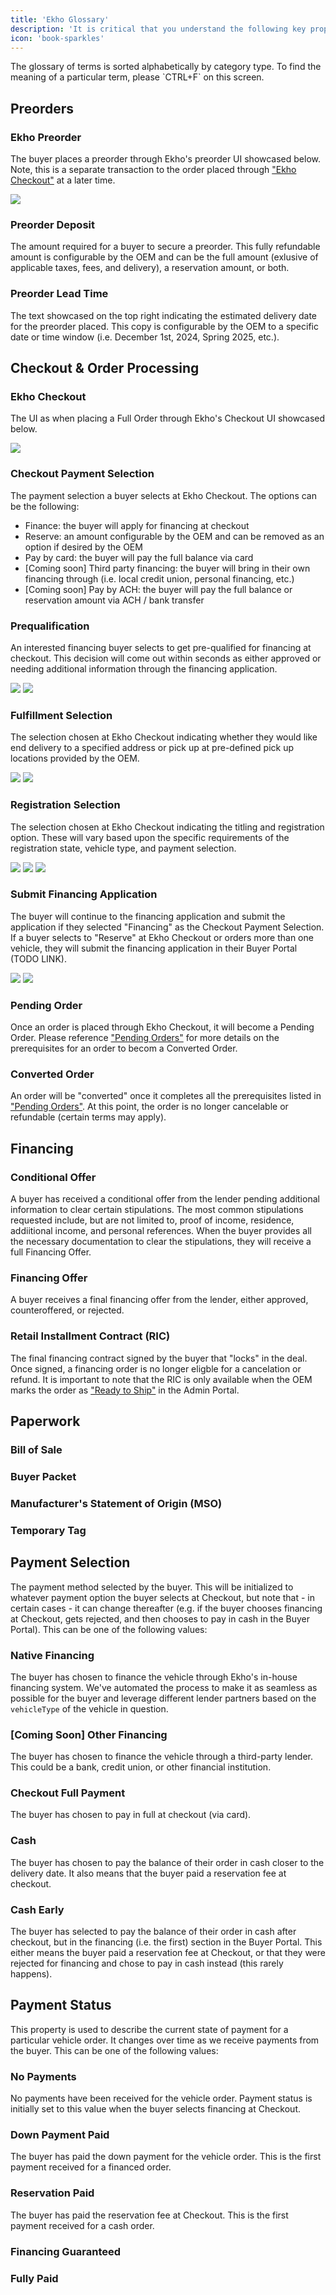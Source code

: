 ```yaml
---
title: 'Ekho Glossary'
description: 'It is critical that you understand the following key properties and terminology to effectively understand how Ekho works. When applicable, these properties and their possible values will be referenced within your Ekho Admin Portal and in data payloads read from our API. '
icon: 'book-sparkles'
---
```


<Tip>
	The glossary of terms is sorted alphabetically by category type. To find the
	meaning of a particular term, please `CTRL+F` on this screen.
</Tip>

## Preorders

### Ekho Preorder

The buyer places a preorder through Ekho's preorder UI showcased below. Note, this is a separate transaction to the order placed through ["Ekho
Checkout"](/essentials/ekho-glossary#ekho-checkout) at a later time.

<Frame caption='The UI when placing an Ekho Preorder.'>
	<img src='../images/productUI/preOrderUI.png' />
</Frame>

### Preorder Deposit

The amount required for a buyer to secure a preorder. This fully refundable amount is configurable by the OEM and can be the full amount (exlusive of applicable taxes, fees, and delivery), a reservation amount, or both.

### Preorder Lead Time

The text showcased on the top right indicating the estimated delivery date for the preorder placed. This copy is configurable by the OEM to a specific date or time window (i.e. December 1st, 2024, Spring 2025, etc.).

## Checkout & Order Processing

### Ekho Checkout

The UI as when placing a Full Order through Ekho's Checkout UI showcased below.

<Frame caption='The UI of Ekho Checkout.'>
	<img src='../images/productUI/checkoutUI.png' />
</Frame>

### Checkout Payment Selection

The payment selection a buyer selects at Ekho Checkout. The options can be the following:

-   Finance: the buyer will apply for financing at checkout
-   Reserve: an amount configurable by the OEM and can be removed as an option if desired by the OEM
-   Pay by card: the buyer will pay the full balance via card
-   [Coming soon] Third party financing: the buyer will bring in their own financing through (i.e. local credit union, personal financing, etc.)
-   [Coming soon] Pay by ACH: the buyer will pay the full balance or reservation amount via ACH / bank transfer

### Prequalification

An interested financing buyer selects to get pre-qualified for financing at checkout. This decision will come out within seconds as either approved or needing additional information through the financing application.

<Frame caption='The UI of submitting a pre-qualification decision at Ekho Checkout.'>
	<div style={{ display: 'flex', gap: '20px' }}>
		<img
			src='../images/productUI/financingAtCheckout.png'
			style={{ height: '300px', objectFit: 'contain' }}
		/>
		<img
			src='../images/productUI/preQualModal.png'
			style={{ height: '300px', objectFit: 'contain' }}
		/>
	</div>
</Frame>

### Fulfillment Selection

The selection chosen at Ekho Checkout indicating whether they would like end delivery to a specified address or pick up at pre-defined pick up locations provided by the OEM.

<Frame caption='The UI of selecting a pick up location or providing a delivery address at Ekho Checkout.'>
	<div style={{ display: 'flex', gap: '20px' }}>
		<img
			src='../images/productUI/pickUpUI.png'
			style={{ height: '300px', objectFit: 'contain' }}
		/>
		<img
			src='../images/productUI/deliveryUI.png'
			style={{ height: '300px', objectFit: 'contain' }}
		/>
	</div>
</Frame>

### Registration Selection

The selection chosen at Ekho Checkout indicating the titling and registration option. These will vary based upon the specific requirements of the registration state, vehicle type, and payment selection.

<Frame caption='The UI of selecting the registration option(s) at Ekho Checkout.'>
	<div style={{ display: 'flex', gap: '20px' }}>
		<img
			src='../images/productUI/naTarOption.png'
			style={{ height: '300px', objectFit: 'contain' }}
		/>
		<img
			src='../images/productUI/automatedTarOption.png'
			style={{ height: '300px', objectFit: 'contain' }}
		/>
		<img
			src='../images/productUI/assistedTarOption.png'
			style={{ height: '300px', objectFit: 'contain' }}
		/>
	</div>
</Frame>

### Submit Financing Application

The buyer will continue to the financing application and submit the application if they selected "Financing" as the Checkout Payment Selection. If a buyer selects to "Reserve" at Ekho Checkout or orders more than one vehicle, they will submit the financing application in their Buyer Portal (TODO LINK).

<Frame caption='The UI of continuing to the financing application and ultimately submitting the application at Ekho Checkout.'>
	<div style={{ display: 'flex', gap: '20px' }}>
		<img
			src='../images/productUI/continueToFinancingApp.png'
			style={{ height: '300px', objectFit: 'contain' }}
		/>
		<img
			src='../images/productUI/submitFinancingApp.png'
			style={{ height: '300px', objectFit: 'contain' }}
		/>
	</div>
</Frame>

### Pending Order

Once an order is placed through Ekho Checkout, it will become a Pending Order. Please reference ["Pending Orders"](/essentials/vehicle-order-lifecycle#pending-orders) for more details on the prerequisites for an order to becom a Converted Order.

### Converted Order

An order will be "converted" once it completes all the prerequisites listed in ["Pending Orders"](/essentials/vehicle-order-lifecycle#pending-orders). At this point, the order is no longer cancelable or refundable (certain terms may apply).

## Financing

### Conditional Offer

A buyer has received a conditional offer from the lender pending additional information to clear certain stipulations. The most common stipulations requested include, but are not limited to, proof of income, residence, addiitional income, and personal references. When the buyer provides all the necessary documentation to clear the stipulations, they will receive a full Financing Offer.

### Financing Offer

A buyer receives a final financing offer from the lender, either approved, counteroffered, or rejected.

### Retail Installment Contract (RIC)

The final financing contract signed by the buyer that "locks" in the deal. Once signed, a financing order is no longer eligble for a cancelation or refund. It is important to note that the RIC is only available when the OEM marks the order as ["Ready to Ship"](essentials/vehicle-order-lifecycle#awaiting-oem-action) in the Admin Portal.

## Paperwork

### Bill of Sale

### Buyer Packet

### Manufacturer's Statement of Origin (MSO)

### Temporary Tag

## Payment Selection

The payment method selected by the buyer. This will be initialized to whatever payment option the buyer selects at Checkout, but note that - in certain cases - it can change thereafter (e.g. if the buyer chooses financing at Checkout, gets rejected, and then chooses to pay in cash in the Buyer Portal). This can be one of the following values:

### Native Financing

The buyer has chosen to finance the vehicle through Ekho's in-house financing system. We've automated the process to make it as seamless as possible for the buyer and leverage different lender partners based on the `vehicleType` of the vehicle in question.

### [Coming Soon] Other Financing

The buyer has chosen to finance the vehicle through a third-party lender. This could be a bank, credit union, or other financial institution.

### Checkout Full Payment

The buyer has chosen to pay in full at checkout (via card).

### Cash

The buyer has chosen to pay the balance of their order in cash closer to the delivery date. It also means that the buyer paid a reservation fee at checkout.

### Cash Early

The buyer has selected to pay the balance of their order in cash after checkout, but in the financing (i.e. the first) section in the Buyer Portal. This either means the buyer paid a reservation fee at Checkout, or that they were rejected for financing and chose to pay in cash instead (this rarely happens).

## Payment Status

This property is used to describe the current state of payment for a particular vehicle order. It changes over time as we receive payments from the buyer. This can be one of the following values:

### No Payments

No payments have been received for the vehicle order. Payment status is initially set to this value when the buyer selects financing at Checkout.

### Down Payment Paid

The buyer has paid the down payment for the vehicle order. This is the first payment received for a financed order.

### Reservation Paid

The buyer has paid the reservation fee at Checkout. This is the first payment received for a cash order.

### Financing Guaranteed

### Fully Paid
